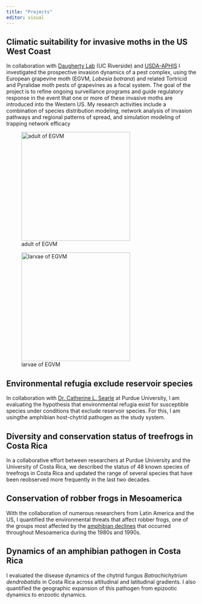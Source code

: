 ```yaml
---
title: "Projects"
editor: visual
---
```


## Climatic suitability for invasive moths in the US West Coast

In collaboration with [Daugherty Lab](https://faculty.ucr.edu/~mattd/people.html "UCR website") (UC Riverside) and [USDA-APHIS](https://www.aphis.usda.gov/aphis/home/ "official website") I investigated the prospective invasion dynamics of a pest complex, using the European grapevine moth (EGVM, *Lobesia botrana*) and related Tortricid and Pyralidae moth pests of grapevines as a focal system. The goal of the project is to refine ongoing surveillance programs and guide regulatory response in the event that one or more of these invasive moths are introduced into the Western US. My research activities include a combination of species distribution modeling, network analysis of invasion pathways and regional patterns of spread, and simulation modeling of trapping network efficacy

::: {layout-ncol="2"}
![adult of EGVM](lobesia-botrana.jpg){width="3in"}

![larvae of EGVM](lobesia-botrana-larva.jpg){width="3in"}
:::

## Environmental refugia exclude reservoir species

In collaboration with [Dr. Catherine L. Searle](https://www.bio.purdue.edu/lab/searle/) at Purdue University, I am evaluating the hypothesis that environmental refugia exist for susceptible species under conditions that exclude reservoir species. For this, I am usingthe amphibian host-chytrid pathogen as the study system.

## Diversity and conservation status of treefrogs in Costa Rica

In a collaborative effort between researchers at Purdue University and the University of Costa Rica, we described the status of 48 known species of treefrogs in Costa Rica and updated the range of several species that have been reobserved more frequently in the last two decades.

## Conservation of robber frogs in Mesoamerica

With the collaboration of numerous researchers from Latin America and the US, I quantified the environmental threats that affect robber frogs, one of the groups most affected by the [amphibian declines](https://en.wikipedia.org/wiki/Decline_in_amphibian_populations) that occurred throughout Mesoamerica during the 1980s and 1990s.

## Dynamics of an amphibian pathogen in Costa Rica

I evaluated the disease dynamics of the chytrid fungus *Batrachichytrium dendrobatidis* in Costa Rica across altitudinal and latitudinal gradients. I also quantified the geographic expansion of this pathogen from epizootic dynamics to enzootic dynamics.
